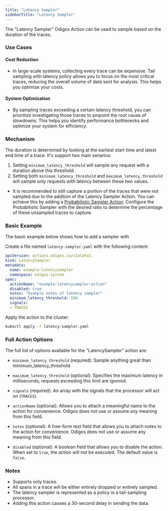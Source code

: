 ```yaml
---
title: "Latency Sampler"
sidebarTitle: "Latency Sampler"
---
```


The "Latency Sampler" Odigos Action can be used to sample based on the duration of the traces.

### Use Cases

#### Cost Reduction

- In large-scale systems, collecting every trace can be expensive. Tail sampling with latency policy allows you to focus on the most critical traces, reducing the overall volume of data sent for analysis. This helps you optimize your costs.


#### System Optimization

- By sampling traces exceeding a certain latency threshold, you can prioritize investigating those traces to pinpoint the root cause of slowdowns. This helps you identify performance bottlenecks and optimize your system for efficiency.


### Mechanism

The duration is determined by looking at the earliest start time and latest end time of a trace.
It's support two main senarios:

1. Setting `minimum_latency_threshold` will sample any request with a duration above this threshold.
2. Setting both `minimum_latency_threshold` and `maximum_latency_threshold` will sample only requests with latency between these two values.

- It is recommended to still capture a portion of the traces that were not sampled due to the addition of the Latency Sampler Action. You can achieve this by adding a [Probabilistic Sampler Action](probabilisticsampler). Configure the Probabilistic Sampler with the desired ratio to determine the percentage of these unsampled traces to capture.

### Basic Example

The basic example below shows how to add a sampler with 

Create a file named `latency-sampler.yaml` with the following content:

```yaml
apiVersion: actions.odigos.io/v1alpha1
kind: LatencySampler
metadata:
  name: example-latencysampler
  namespace: odigos-system
spec:
  actionName: "example-latencysampler-action"
  disabled: true
  notes: "Example notes of latency sampler"
  minimum_latency_threshold: 100
  signals:
  - TRACES  
```

Apply the action to the cluster:

```bash
kubectl apply -f latency-sampler.yaml
```

### Full Action Options

The full list of options available for the "LatencySampler" action are:

- `minimum_latency_threshold` (required): Sample anything great than minimum_latency_threshold

- `maximum_latency_threshold` (optional): Specifies the maximum latency in milliseconds; requests exceeding this limit are ignored.

- `signals` (required): An array with the signals that the processor will act on (`TRACES`).

- `actionName` (optional): Allows you to attach a meaningful name to the action for convenience. Odigos does not use or assume any meaning from this field.

- `notes` (optional): A free-form text field that allows you to attach notes to the action for convenience. Odigos does not use or assume any meaning from this field.

- `disabled` (optional): A boolean field that allows you to disable the action. When set to `true`, the action will not be executed. The default value is `false`.

### Notes

- Supports only traces.
- All spans in a trace will be either entirely dropped or entirely sampled.
- The latency sampler is represented as a policy in a tail-sampling processor.
- Adding this action causes a 30-second delay in sending the data.
